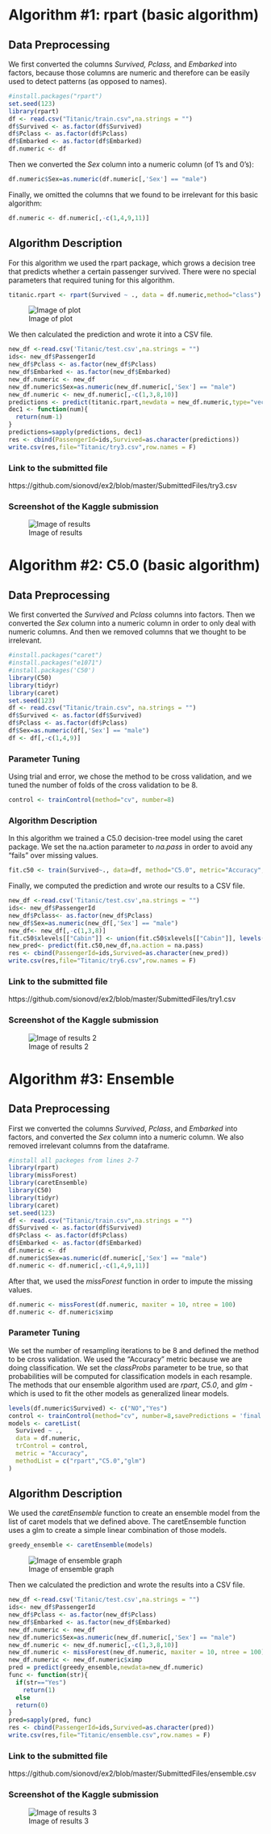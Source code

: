 # Algorithm \#1: rpart (basic algorithm)

## Data Preprocessing 

We first converted the columns _Survived, Pclass,_ and _Embarked_ into factors, because those columns are numeric and therefore can be easily used to detect patterns (as opposed to names).
```r
#install.packages("rpart")
set.seed(123)
library(rpart)
df <- read.csv("Titanic/train.csv",na.strings = "")
df$Survived <- as.factor(df$Survived)
df$Pclass <- as.factor(df$Pclass)
df$Embarked <- as.factor(df$Embarked)
df.numeric <- df
```
Then we converted the _Sex_ column into a numeric column (of 1's and 0's):
```r
df.numeric$Sex=as.numeric(df.numeric[,'Sex'] == "male")
```
Finally, we omitted the columns that we found to be irrelevant for this basic algorithm:
```r
df.numeric <- df.numeric[,-c(1,4,9,11)]
```

## Algorithm Description
For this algorithm we used the rpart package, which grows a decision tree that predicts whether a certain passenger survived.
There were no special parameters that required tuning for this algorithm.
```r
titanic.rpart <- rpart(Survived ~ ., data = df.numeric,method="class")
```
![Image of plot](https://github.com/sionovd/Titanic-Assignment/blob/master/images/Rplot.png)

We then calculated the prediction and wrote it into a CSV file.
```r
new_df <-read.csv('Titanic/test.csv',na.strings = "")
ids<- new_df$PassengerId
new_df$Pclass <- as.factor(new_df$Pclass)
new_df$Embarked <- as.factor(new_df$Embarked)
new_df.numeric <- new_df
new_df.numeric$Sex=as.numeric(new_df.numeric[,'Sex'] == "male")
new_df.numeric <- new_df.numeric[,-c(1,3,8,10)]
predictions <- predict(titanic.rpart,newdata = new_df.numeric,type="vector")
dec1 <- function(num){
  return(num-1)
}
predictions=sapply(predictions, dec1)
res <- cbind(PassengerId=ids,Survived=as.character(predictions))
write.csv(res,file="Titanic/try3.csv",row.names = F)
```

### Link to the submitted file
https://github.com/sionovd/ex2/blob/master/SubmittedFiles/try3.csv

### Screenshot of the Kaggle submission
![Image of results](https://github.com/sionovd/Titanic-Assignment/blob/master/images/rpart.PNG)


# Algorithm \#2: C5.0 (basic algorithm)

## Data Preprocessing

We first converted the _Survived_ and _Pclass_ columns into factors. Then we converted the _Sex_ column into a numeric column in order to only deal with numeric columns. And then we removed columns that we thought to be irrelevant. 
```r
#install.packages("caret")
#install.packages("e1071")
#install.packages('C50')
library(C50)
library(tidyr)
library(caret)
set.seed(123)
df <- read.csv("Titanic/train.csv", na.strings = "")
df$Survived <- as.factor(df$Survived)
df$Pclass <- as.factor(df$Pclass)
df$Sex=as.numeric(df[,'Sex'] == "male")
df <- df[,-c(1,4,9)]
```

### Parameter Tuning
Using trial and error, we chose the method to be cross validation, and we tuned the number of folds of the cross validation to be 8. 
```r
control <- trainControl(method="cv", number=8)
```

### Algorithm Description

In this algorithm we trained a C5.0 decision-tree model using the caret package.
We set the na.action parameter to _na.pass_ in order to avoid any "fails" over missing values. 
```r
fit.c50 <- train(Survived~., data=df, method="C5.0", metric="Accuracy", trControl=control,na.action = na.pass)
```

Finally, we computed the prediction and wrote our results to a CSV file. 
```r
new_df <-read.csv('Titanic/test.csv',na.strings = "")
ids<- new_df$PassengerId
new_df$Pclass<- as.factor(new_df$Pclass)
new_df$Sex=as.numeric(new_df[,'Sex'] == "male")
new_df<- new_df[,-c(1,3,8)]
fit.c50$xlevels[["Cabin"]] <- union(fit.c50$xlevels[["Cabin"]], levels(new_df$Cabin))
new_pred<- predict(fit.c50,new_df,na.action = na.pass)
res <- cbind(PassengerId=ids,Survived=as.character(new_pred))
write.csv(res,file="Titanic/try6.csv",row.names = F)
```

### Link to the submitted file
https://github.com/sionovd/ex2/blob/master/SubmittedFiles/try1.csv

### Screenshot of the Kaggle submission
![Image of results 2](https://github.com/sionovd/ex2/blob/master/images/c50submission.PNG)

# Algorithm \#3: Ensemble

## Data Preprocessing 

First we converted the columns _Survived_, _Pclass_, and _Embarked_ into factors, and converted the _Sex_ column into a numeric column.
We also removed irrelevant columns from the dataframe.
```r
#install all packeges from lines 2-7
library(rpart)
library(missForest)
library(caretEnsemble)
library(C50)
library(tidyr)
library(caret)
set.seed(123)
df <- read.csv("Titanic/train.csv",na.strings = "")
df$Survived <- as.factor(df$Survived)
df$Pclass <- as.factor(df$Pclass)
df$Embarked <- as.factor(df$Embarked)
df.numeric <- df
df.numeric$Sex=as.numeric(df.numeric[,'Sex'] == "male")
df.numeric <- df.numeric[,-c(1,4,9,11)]
```

After that, we used the _missForest_ function in order to impute the missing values.
```r
df.numeric <- missForest(df.numeric, maxiter = 10, ntree = 100)
df.numeric <- df.numeric$ximp
```

### Parameter Tuning

We set the number of resampling iterations to be 8 and defined the method to be cross validation. We used the "Accuracy" metric because we are doing classification.
We set the _classProbs_ parameter to be true, so that probabilities will be computed for classification models in each resample.
The methods that our ensemble algorithm used are _rpart_, _C5.0_, and _glm_ - which is used to fit the other models as generalized linear models. 
```r
levels(df.numeric$Survived) <- c("NO","Yes")
control <- trainControl(method="cv", number=8,savePredictions = 'final',classProbs = TRUE)
models <- caretList(
  Survived ~ .,
  data = df.numeric,
  trControl = control,
  metric = "Accuracy",
  methodList = c("rpart","C5.0","glm")
)
```

## Algorithm Description

We used the _caretEnsemble_ function to create an ensemble model from the list of caret models that we defined above. 
The caretEnsemble function uses a glm to create a simple linear combination of those models.
```r
greedy_ensemble <- caretEnsemble(models)
```

![Image of ensemble graph](https://github.com/sionovd/ex2/blob/master/images/ensembleplot.PNG)

Then we calculated the prediction and wrote the results into a CSV file.
```r
new_df <-read.csv('Titanic/test.csv',na.strings = "")
ids<- new_df$PassengerId
new_df$Pclass <- as.factor(new_df$Pclass)
new_df$Embarked <- as.factor(new_df$Embarked)
new_df.numeric <- new_df
new_df.numeric$Sex=as.numeric(new_df.numeric[,'Sex'] == "male")
new_df.numeric <- new_df.numeric[,-c(1,3,8,10)]
new_df.numeric <- missForest(new_df.numeric, maxiter = 10, ntree = 100)
new_df.numeric <- new_df.numeric$ximp
pred = predict(greedy_ensemble,newdata=new_df.numeric)
func <- function(str){
  if(str=="Yes")
    return(1)
  else
  return(0)
}
pred=sapply(pred, func)
res <- cbind(PassengerId=ids,Survived=as.character(pred))
write.csv(res,file="Titanic/ensemble.csv",row.names = F)
```

### Link to the submitted file
https://github.com/sionovd/ex2/blob/master/SubmittedFiles/ensemble.csv

### Screenshot of the Kaggle submission
![Image of results 3](https://github.com/sionovd/ex2/blob/master/images/ensemble%20submission.PNG)
